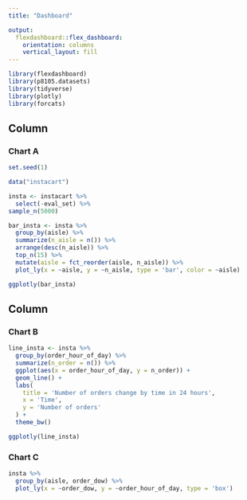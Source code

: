 ```yaml
---
title: "Dashboard"

output: 
  flexdashboard::flex_dashboard:
    orientation: columns
    vertical_layout: fill
---
```


```r
library(flexdashboard)
library(p8105.datasets)
library(tidyverse)
library(plotly)
library(forcats)
```

Column {data-width=650}
-----------------------------------------------------------------------

### Chart A

```r
set.seed(1)

data("instacart")

insta <- instacart %>% 
  select(-eval_set) %>% 
sample_n(5000)

bar_insta <- insta %>% 
  group_by(aisle) %>% 
  summarize(n_aisle = n()) %>% 
  arrange(desc(n_aisle)) %>% 
  top_n(15) %>% 
  mutate(aisle = fct_reorder(aisle, n_aisle)) %>% 
  plot_ly(x = ~aisle, y = ~n_aisle, type = 'bar', color = ~aisle)

ggplotly(bar_insta)


```

Column {data-width=350}
-----------------------------------------------------------------------

### Chart B

```r

line_insta <- insta %>% 
  group_by(order_hour_of_day) %>% 
  summarize(n_order = n()) %>% 
  ggplot(aes(x = order_hour_of_day, y = n_order)) +
  geom_line() +
  labs(
    title = 'Number of orders change by time in 24 hours',
    x = 'Time',
    y = 'Number of orders'
  ) +
  theme_bw()

ggplotly(line_insta)


```

### Chart C

```r

insta %>% 
  group_by(aisle, order_dow) %>% 
  plot_ly(x = ~order_dow, y = ~order_hour_of_day, type = 'box')

```
